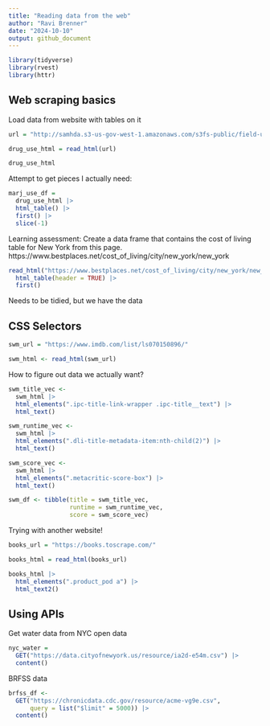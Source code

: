 ```yaml
---
title: "Reading data from the web"
author: "Ravi Brenner"
date: "2024-10-10"
output: github_document
---
```


```r
library(tidyverse)
library(rvest)
library(httr)
```

## Web scraping basics

Load data from website with tables on it
```r
url = "http://samhda.s3-us-gov-west-1.amazonaws.com/s3fs-public/field-uploads/2k15StateFiles/NSDUHsaeShortTermCHG2015.htm"

drug_use_html = read_html(url)

drug_use_html
```

Attempt to get pieces I actually need:
```r
marj_use_df = 
  drug_use_html |> 
  html_table() |> 
  first() |>
  slice(-1)
```

Learning assessment: Create a data frame that contains the cost of living table for New York from this page.
https://www.bestplaces.net/cost_of_living/city/new_york/new_york

```r
read_html("https://www.bestplaces.net/cost_of_living/city/new_york/new_york") |>
  html_table(header = TRUE) |>
  first()
```

Needs to be tidied, but we have the data

## CSS Selectors
```r
swm_url = "https://www.imdb.com/list/ls070150896/"

swm_html <- read_html(swm_url)
```

How to figure out data we actually want?
```r
swm_title_vec <- 
  swm_html |>
  html_elements(".ipc-title-link-wrapper .ipc-title__text") |>
  html_text()

swm_runtime_vec <- 
  swm_html |>
  html_elements(".dli-title-metadata-item:nth-child(2)") |>
  html_text()

swm_score_vec <- 
  swm_html |>
  html_elements(".metacritic-score-box") |>
  html_text()

swm_df <- tibble(title = swm_title_vec,
                 runtime = swm_runtime_vec,
                 score = swm_score_vec)
```

Trying with another website!
```r
books_url = "https://books.toscrape.com/"

books_html = read_html(books_url)
```

```r
books_html |>
  html_elements(".product_pod a") |>
  html_text2()
```

## Using APIs

Get water data from NYC open data
```r
nyc_water = 
  GET("https://data.cityofnewyork.us/resource/ia2d-e54m.csv") |> 
  content()
```

BRFSS data
```r
brfss_df <-
  GET("https://chronicdata.cdc.gov/resource/acme-vg9e.csv",
      query = list("$limit" = 5000)) |>
  content()
```

